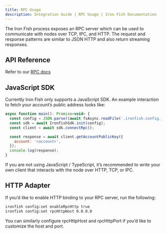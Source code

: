 ```yaml
---
title: RPC Usage
description: Integration Guide | RPC Usage | Iron Fish Documentation
---
```


The Iron Fish process exposes an RPC server which can be used to communicate
with nodes over TCP, IPC, and HTTP. The request and response patterns are
similar to JSON HTTP and also return streaming responses.

## API Reference

Refer to our [RPC docs](/developers/documentation/rpc_chain)

## JavaScript SDK

Currently Iron Fish only supports a JavaScript SDK. An example interaction to
fetch your account’s public address looks like:

```js
async function main(): Promise<void> {
  const config = JSON.parse((await fsAsync.readFile('.ironfish.config.json')).toString());
  const sdk = await IronfishSdk.init(config);
  const client = await sdk.connectRpc();

  const response = await client.getAccountPublicKey({
    account: '<account>',
  });
  console.log(response);
}
```

If you are not using JavaScript / TypeScript, it’s recommended to write your own
client that interacts with the node over HTTP, TCP, or IPC.

## HTTP Adapter

If you’d like to enable HTTP binding to your RPC server, run the following:

```sh
ironfish config:set enableRpcHttp true
ironfish config:set rpcHttpHost 0.0.0.0
```

You can similarly configure rpcHttpHost and rpcHttpPort if you’d like to
customize the host and port.
